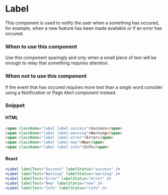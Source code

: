 
<Meta title="Components/Content/Label" component={Label} />

# Label

This component is used to notify the user when a something has occured, for example, when a new feature has been made available or if an error has occured.

### When to use this component

Use this component sparingly and only when a small piece of text will be enough to relay that something requires attention.

### When not to use this component

If the event that has occured requires more text than a single word consider using a Notification or Page Alert component instead.

### Snippet

<Label labelText="Success" labelStatus="success" />
<Label labelText="Warning" labelStatus="warning" />
<Label labelText="Error" labelStatus="error" />
<Label labelText="New" labelStatus="new" />
<Label labelText="Info" labelStatus="info" />

#### HTML
```html
<span className="label label-success">Success</span>
<span className="label label-warning">Warning</span>
<span className="label label-error">Error</span>
<span className="label label-new">New</span>
<span className="label label-info">Info</span>
```

#### React
```jsx
<Label labelText="Success" labelStatus="success" />
<Label labelText="Warning" labelStatus="warning" />
<Label labelText="Error" labelStatus="error" />
<Label labelText="New" labelStatus="new" />
<Label labelText="Info" labelStatus="info" />
```